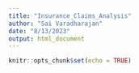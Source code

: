 ```yaml
---
title: "Insurance_Claims_Analysis"
author: "Sai Varadharajan"
date: "8/13/2023"
output: html_document
---
```


```r
knitr::opts_chunk$set(echo = TRUE)
```


